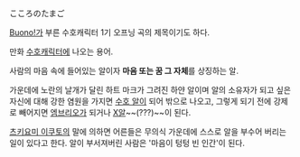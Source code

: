 こころのたまご

[[Buono!]]가 부른 수호캐릭터 1기 오프닝 곡의 제목이기도 하다.

만화 [[수호캐릭터]]에 나오는 용어.

사람의 마음 속에 들어있는 알이자 '''마음 또는 꿈 그 자체'''를 상징하는 알. 

가운데에 노란의 날개가 달린 하트 마크가 그려진 하얀 알이며 알의 소유자가 되고 싶은 자신에 대해 강한 염원을 가지면 [[수호 알]]이 되어 밖으로 나오고, 그렇게 되기 전에 강제로 빼어지면 [[엠브리오]]가 되거나 [[X알]]~~(???)~~이 된다. 

[[츠키요미 이쿠토]]의 말에 의하면 어른들은 무의식 가운데에 스스로 알을 부수어 버리는 일이 있다고 한다. 알이 부서져버린 사람은 '마음이 텅텅 빈 인간'이 된다.

